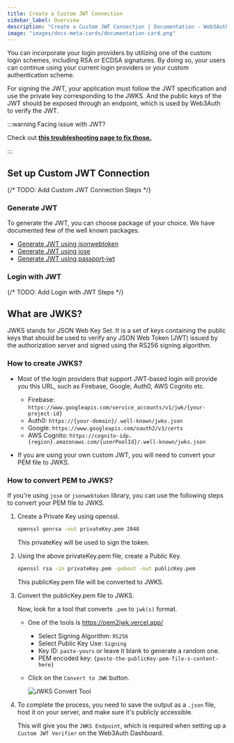 ```yaml
---
title: Create a Custom JWT Connection
sidebar_label: Overview
description: "Create a Custom JWT Connection | Documentation - Web3Auth"
image: "images/docs-meta-cards/documentation-card.png"
---
```


You can incorporate your login providers by utilizing one of the custom login schemes, including RSA
or ECDSA signatures. By doing so, your users can continue using your current login providers or your
custom authentication scheme.

For signing the JWT, your application must follow the JWT specification and use the private key
corresponding to the JWKS. And the public keys of the JWT should be exposed through an endpoint,
which is used by Web3Auth to verify the JWT.

:::warning Facing issue with JWT?

Check out [**this troubleshooting page to fix those.**](/troubleshooting/jwt-errors)

:::

## Set up Custom JWT Connection

{/* TODO: Add Custom JWT Connection Steps */}

### Generate JWT

To generate the JWT, you can choose package of your choice. We have documented few of the well known
packages.

- [Generate JWT using jsonwebtoken](/docs/authentication/custom-connections/custom/jsonwebtoken)
- [Generate JWT using jose](/docs/authentication/custom-connections/custom/jose)
- [Generate JWT using passport-jwt](/docs/authentication/custom-connections/custom/passport-jwt)

### Login with JWT

{/* TODO: Add Login with JWT Steps */}

## What are JWKS?

JWKS stands for JSON Web Key Set. It is a set of keys containing the public keys that should be used
to verify any JSON Web Token (JWT) issued by the authorization server and signed using the RS256
signing algorithm.

### How to create JWKS?

- Most of the login providers that support JWT-based login will provide you this URL, such as
  Firebase, Google, Auth0, AWS Cognito etc.

  - Firebase: `https://www.googleapis.com/service_accounts/v1/jwk/{your-project-id}`
  - Auth0: `https://{your-domain}/.well-known/jwks.json`
  - Google: `https://www.googleapis.com/oauth2/v3/certs`
  - AWS Cognito: `https://cognito-idp.{region}.amazonaws.com/{userPoolId}/.well-known/jwks.json`

- If you are using your own custom JWT, you will need to convert your PEM file to JWKS.

### How to convert PEM to JWKS?

If you're using `jose` or `jsonwebtoken` library, you can use the following steps to convert your
PEM file to JWKS.

1. Create a Private Key using openssl.

   ```bash
   openssl genrsa -out privateKey.pem 2048
   ```

   This privateKey will be used to sign the token.

2. Using the above privateKey.pem file, create a Public Key.

   ```bash
   openssl rsa -in privateKey.pem -pubout -out publicKey.pem
   ```

   This publicKey.pem file will be converted to JWKS.

3. Convert the publicKey.pem file to JWKS.

   Now, look for a tool that converts `.pem` to `jwk(s)` format.

   - One of the tools is https://pem2jwk.vercel.app/
     - Select Signing Algorithm: `RS256`
     - Select Public Key Use: `Signing`
     - Key ID: `paste-yours` or leave it blank to generate a random one.
     - PEM encoded key: `{paste-the-publicKey-pem-file-s-content-here}`
   - Click on the `Convert to JWK` button.

     ![JWKS Convert Tool](https://web3auth.io/community/uploads/default/optimized/2X/3/3e58a3b7378b9778b0b2d646ec2a3cf47c56ee5e_2_690x448.jpeg)

4. To complete the process, you need to save the output as a `.json` file, host it on your server,
   and make sure it's publicly accessible.

   This will give you the `JWKS Endpoint`, which is required when setting up a `Custom JWT Verifier`
   on the Web3Auth Dashboard.
